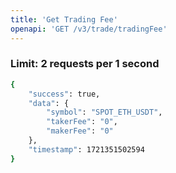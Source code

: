 ```yaml
---
title: 'Get Trading Fee'
openapi: 'GET /v3/trade/tradingFee'
---
```

### **Limit: 2 requests per 1 second**


<ResponseExample>

```bash
{
    "success": true,
    "data": {
        "symbol": "SPOT_ETH_USDT",
        "takerFee": "0",
        "makerFee": "0"
    },
    "timestamp": 1721351502594
}
```

</ResponseExample>

